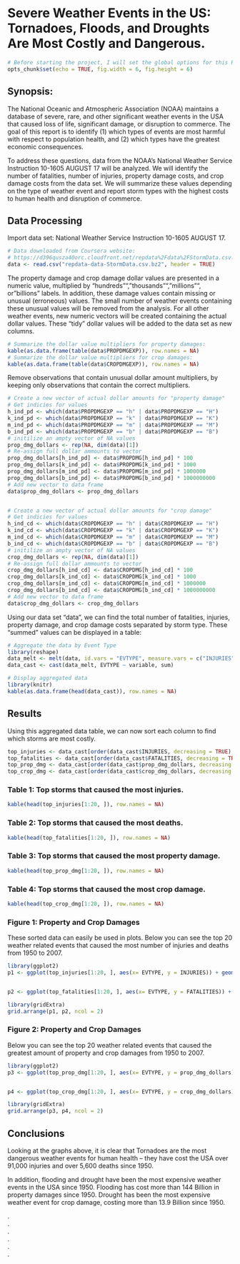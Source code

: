 

Severe Weather Events in the US: Tornadoes, Floods, and Droughts Are Most Costly and Dangerous.
========================================================


```r
# Before starting the project, I will set the global options for this Rmd document:
opts_chunk$set(echo = TRUE, fig.width = 6, fig.height = 6)
```



## Synopsis: 

The National Oceanic and Atmospheric Association (NOAA) maintains a database of severe, rare, and other significant weather events in the USA that caused loss of life, significant damage, or disruption to commerce. The goal of this report is to identify (1) which types of events are most harmful with respect to population health, and (2) which types have the greatest economic consequences.

To address these questions, data from the NOAA's National Weather Service Instruction 10-1605 AUGUST 17 will be analyzed. We will identify the number of fatalities, number of injuries, property damage costs, and crop damage costs from the data set. We will summarize these values depending on the type of weather event and report storm types with the highest costs to human health and disruption of commerce.





## Data Processing

Import data set: National Weather Service Instruction 10-1605 AUGUST 17.
```r
# Data downloaded from Coursera website:
# https://d396qusza40orc.cloudfront.net/repdata%2Fdata%2FStormData.csv.bz2
data <- read.csv("repdata-data-StormData.csv.bz2", header = TRUE)
```

The property damage and crop damage dollar values are presented in a numeric value, multiplied by "hundreds"", "thousands"", "millions"", or "billions" labels. In addition, these damage values contain missing or unusual (erroneous) values. The small number of weather events containing these unusual values will be removed from the analysis. For all other weather events, new numeric vectors will be created containing the actual dollar values. These "tidy" dollar values will be added to the data set as new columns.
```r
# Summarize the dollar value multipliers for property damages:
kable(as.data.frame(table(data$PROPDMGEXP)), row.names = NA)
# Summarize the dollar value multipliers for crop damages:
kable(as.data.frame(table(data$CROPDMGEXP)), row.names = NA)
```
Remove observations that contain unusual dollar amount multipliers, by keeping only observations that contain the correct multipliers.
```r
# Create a new vector of actual dollar amounts for "property damage"
# Get indicies for values
h_ind_pd <- which(data$PROPDMGEXP == "h" | data$PROPDMGEXP == "H")
k_ind_pd <- which(data$PROPDMGEXP == "k" | data$PROPDMGEXP == "K")
m_ind_pd <- which(data$PROPDMGEXP == "m" | data$PROPDMGEXP == "M")
b_ind_pd <- which(data$PROPDMGEXP == "b" | data$PROPDMGEXP == "B")
# initilize an ampty vector of NA values
prop_dmg_dollars <- rep(NA, dim(data)[1])
# Re-assign full dollar ammounts to vector
prop_dmg_dollars[h_ind_pd] <- data$PROPDMG[h_ind_pd] * 100
prop_dmg_dollars[k_ind_pd] <- data$PROPDMG[k_ind_pd] * 1000
prop_dmg_dollars[m_ind_pd] <- data$PROPDMG[m_ind_pd] * 1000000
prop_dmg_dollars[b_ind_pd] <- data$PROPDMG[b_ind_pd] * 1000000000
# Add new vector to data frame
data$prop_dmg_dollars <- prop_dmg_dollars


# Create a new vector of actual dollar amounts for "crop damage"
# Get indicies for values
h_ind_cd <- which(data$CROPDMGEXP == "h" | data$CROPDMGEXP == "H")
k_ind_cd <- which(data$CROPDMGEXP == "k" | data$CROPDMGEXP == "K")
m_ind_cd <- which(data$CROPDMGEXP == "m" | data$CROPDMGEXP == "M")
b_ind_cd <- which(data$CROPDMGEXP == "b" | data$CROPDMGEXP == "B")
# initilize an ampty vector of NA values
crop_dmg_dollars <- rep(NA, dim(data)[1])
# Re-assign full dollar ammounts to vector
crop_dmg_dollars[h_ind_cd] <- data$CROPDMG[h_ind_cd] * 100
crop_dmg_dollars[k_ind_cd] <- data$CROPDMG[k_ind_cd] * 1000
crop_dmg_dollars[m_ind_cd] <- data$CROPDMG[m_ind_cd] * 1000000
crop_dmg_dollars[b_ind_cd] <- data$CROPDMG[b_ind_cd] * 1000000000
# Add new vector to data frame
data$crop_dmg_dollars <- crop_dmg_dollars
```






Using our data set "data", we can find the total number of fatalities, injuries, property damage, and crop damage costs separated by storm type. These "summed" values can be displayed in a table:
```r
# Aggregate the data by Event Type
library(reshape)
data_melt <- melt(data, id.vars = "EVTYPE", measure.vars = c("INJURIES", "FATALITIES", "prop_dmg_dollars", "crop_dmg_dollars"), na.rm = TRUE)
data_cast <- cast(data_melt, EVTYPE ~ variable, sum)

# Display aggregated data
library(knitr)
kable(as.data.frame(head(data_cast)), row.names = NA)
```


## Results



Using this aggregated data table, we can now sort each column to find which storms are most costly.
```r
top_injuries <- data_cast[order(data_cast$INJURIES, decreasing = TRUE), ]
top_fatalities <- data_cast[order(data_cast$FATALITIES, decreasing = TRUE), ]
top_prop_dmg <- data_cast[order(data_cast$prop_dmg_dollars, decreasing = TRUE), ]
top_crop_dmg <- data_cast[order(data_cast$crop_dmg_dollars, decreasing = TRUE), ]
```


### Table 1: Top storms that caused the most injuries.

```r
kable(head(top_injuries[1:20, ]), row.names = NA)
```

### Table 2: Top storms that caused the most deaths.
```r
kable(head(top_fatalities[1:20, ]), row.names = NA)
```


### Table 3: Top storms that caused the most property damage.
```r
kable(head(top_prop_dmg[1:20, ]), row.names = NA)
```


### Table 4: Top storms that caused the most crop damage.
```r
kable(head(top_crop_dmg[1:20, ]), row.names = NA)
```




### Figure 1: Property and Crop Damages 
These sorted data can easily be used in plots. Below you can see the top 20 weather related events that caused the most number of injuries and deaths from 1950 to 2007.

```r
library(ggplot2)
p1 <- ggplot(top_injuries[1:20, ], aes(x= EVTYPE, y = INJURIES)) + geom_bar(fill = "orange", stat = "identity") + coord_flip() + scale_x_discrete(limits = rev(top_injuries$EVTYPE[1:20])) + geom_text(aes(label = top_injuries$INJURIES[1:20]), hjust = -0.3) + labs(x = "Weather Event", y = "Total Number of Injuries (1950 - 2007)", title = "Top 20 Weather Events That \nCaused The Most Injuries") + ylim(0, 110000)


p2 <- ggplot(top_fatalities[1:20, ], aes(x= EVTYPE, y = FATALITIES)) + geom_bar(fill = "red", stat = "identity") + coord_flip() + scale_x_discrete(limits = rev(top_fatalities$EVTYPE[1:20])) + geom_text(aes(label = FATALITIES[1:20]), hjust = -0.3) + labs(x = "Weather Event", y = "Total Number of Deaths (1950 - 2007)", title = "Top 20 Weather Events That\n Caused The Most Fatalities") + ylim(0, 6300)

library(gridExtra)
grid.arrange(p1, p2, ncol = 2)
```



### Figure 2: Property and Crop Damages 
Below you can see the top 20 weather related events that caused the greatest amount of property and crop damages from 1950 to 2007.
```r
library(ggplot2)
p3 <- ggplot(top_prop_dmg[1:20, ], aes(x= EVTYPE, y = prop_dmg_dollars)) + geom_bar(fill = "blue", stat = "identity") + coord_flip() + scale_x_discrete(limits = rev(top_prop_dmg$EVTYPE[1:20])) + labs(x = "Weather Event", y = "Total Cost in Dollars (1950 - 2007)", title = "Top 20 Weather Events That Caused the\n Greatest Cost in Property Damage")


p4 <- ggplot(top_crop_dmg[1:20, ], aes(x= EVTYPE, y = crop_dmg_dollars)) + geom_bar(fill = "darkslategray4", stat = "identity") + coord_flip() + scale_x_discrete(limits = rev(top_crop_dmg$EVTYPE[1:20])) + labs(x = "Weather Event", y = "Total Cost in Dollars (1950 - 2007)", title = "Top 20 Weather Events That Caused the\n Greatest Cost in Crop Damage")

library(gridExtra)
grid.arrange(p3, p4, ncol = 2)
```

## Conclusions


Looking at the graphs above, it is clear that Tornadoes are the most dangerous weather events for human health -- they have cost the USA over 91,000 injuries and over 5,600 deaths since 1950.    

In addition, flooding and drought have been the most expensive weather events in the USA since 1950. Flooding has cost more than 144 Billion in property damages since 1950. Drought has been the most expensive weather event for crop damage, costing more than 13.9 Billion since 1950.   
                 

.   
.   
.   
.   
.   
.   
